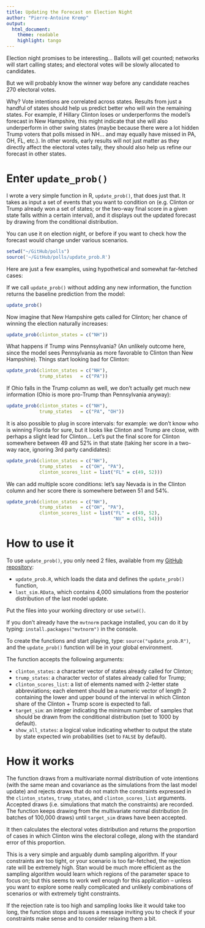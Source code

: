 ```yaml
---
title: Updating the Forecast on Election Night
author: "Pierre-Antoine Kremp"
output: 
  html_document:
    theme: readable
    highlight: tango
---
```



Election night promises to be interesting... Ballots will get counted; networks will start calling states; and electoral votes will be slowly allocated to candidates. 

But we will probably know the winner way before any candidate reaches 270 electoral votes. 

Why? Vote intentions are correlated across states. Results from just a handful of states should help us predict better who will win the remaining states. For example, if Hillary Clinton loses or underperforms the model's forecast in New Hampshire, this might indicate that she will also underperform in other swing states (maybe because there were a lot hidden Trump voters that polls missed in NH... and may equally have missed in PA, OH, FL, etc.). In other words, early results will not just matter as they directly affect the electoral votes tally, they should also help us refine our forecast in other states. 

# Enter `update_prob()`

I wrote a very simple function in R, `update_prob()`, that does just that. It takes as input a set of events that you want to condition on (e.g. Clinton or Trump already won a set of states; or the two-way final score in a given state falls within a certain interval), and it displays out the updated forecast by drawing from the conditional distribution. 

You can use it on election night, or before if you want to check how the forecast would change under various scenarios.

```r
setwd("~/GitHub/polls")
source('~/GitHub/polls/update_prob.R')
```

Here are just a few examples, using hypothetical and somewhat far-fetched cases: 

If we call `update_prob()` without adding any new information, the function returns the baseline prediction from the model:

```r
update_prob()
```

Now imagine that New Hampshire gets called for Clinton; her chance of winning the election naturally increases:

```r
update_prob(clinton_states = c("NH"))
```

What happens if Trump wins Pennsylvania? (An unlikely outcome here, since the model sees Pennsylvania as more favorable to Clinton than New Hampshire). Things start looking bad for Clinton:

```r
update_prob(clinton_states = c("NH"), 
            trump_states   = c("PA")) 
```

If Ohio falls in the Trump column as well, we don't actually get much new information (Ohio is more pro-Trump than Pennsylvania anyway):

```r
update_prob(clinton_states = c("NH"), 
            trump_states   = c("PA", "OH")) 
```

It is also possible to plug in score intervals: for example: we don't know who is winning Florida for sure, but it looks like Clinton and Trump are close, with perhaps a slight lead for Clinton... Let's put the final score for Clinton somewhere between 49 and 52% in that state (taking her score in a two-way race, ignoring 3rd party candidates):

```r
update_prob(clinton_states = c("NH"), 
            trump_states   = c("OH", "PA"), 
            clinton_scores_list = list("FL" = c(49, 52))) 
```

We can add multiple score conditions: let's say Nevada is in the Clinton column and her score there is somewhere between 51 and 54%.

```r
update_prob(clinton_states = c("NH"), 
            trump_states   = c("OH", "PA"), 
            clinton_scores_list = list("FL" = c(49, 52), 
                                       "NV" = c(51, 54))) 
```

# How to use it

To use `update_prob()`, you only need 2 files, available from my [GitHub repository](http://github.com/pkremp/polls): 

* `update_prob.R`, which loads the data and defines the `update_prob()` function,
* `last_sim.RData`, which contains 4,000 simulations from the posterior distribution of the last model update.

Put the files into your working directory or use `setwd()`.

If you don't already have the `mvtnorm` package installed, you can do it by typing: `install.packages("mvtnorm")` in the console.

To create the functions and start playing, type: `source("update_prob.R")`, and the `update_prob()` function will be in your global environment.

The function accepts the following arguments:

* `clinton_states`: a character vector of states already called for Clinton;
* `trump_states`: a character vector of states already called for Trump;
* `clinton_scores_list`: a list of elements named with 2-letter state abbreviations; each element should be a numeric vector of length 2 containing the lower and upper bound of the interval in which Clinton share of the Clinton + Trump score is expected to fall. 
* `target_sim`: an integer indicating the minimum number of samples that should be drawn from the conditional distribution (set to 1000 by default).
* `show_all_states`: a logical value indicating whether to output the state by state expected win probabilities (set to `FALSE` by default).

# How it works

The function draws from a multivariate normal distribution of vote intentions (with the same mean and covariance as the simulations from the last model update) and rejects draws that do not match the constraints expressed in the `clinton_states`, `trump_states`, and `clinton_scores_list` arguments. Accepted draws (i.e. simulations that match the constraints) are recorded. The function keeps drawing from the multivariate normal distribution (in batches of 100,000 draws) until `target_sim` draws have been accepted.

It then calculates the electoral votes distribution and returns the proportion of cases in which Clinton wins the electoral college, along with the standard error of this proportion.

This is a very simple and arguably dumb sampling algorithm. If your constraints are too tight, or your scenario is too far-fetched, the rejection rate will be extremely high. Stan would be much more efficient as the sampling algorithm would learn which regions of the parameter space to focus on; but this seems to work well enough for this application -- unless you want to explore some really complicated and unlikely combinations of scenarios or with extremely tight constraints.

If the rejection rate is too high and sampling looks like it would take too long, the function stops and issues a message inviting you to check if your constraints make sense and to consider relaxing them a bit.
